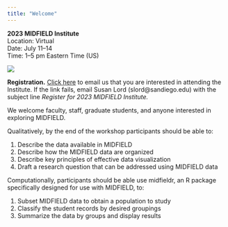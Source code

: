 ```yaml
---
title: "Welcome"
---
```


**2023 MIDFIELD Institute**  
Location: Virtual   
Date: July 11--14   
Time: 1--5 pm Eastern Time (US)   



::: {layout="[[1,3]]"}
![](figures/midfield-grad-logo.png)    

**Registration.** <a href="mailto:slord@sandiego.edu?subject=Register for 2023 MIDFIELD Institute&body=I am interested in attending the 2023 MIDFIELD Institute.">Click here</a> to email us that you are interested in attending the Institute. If the link fails, email Susan Lord (slord@sandiego.edu) with the subject line *Register for 2023 MIDFIELD Institute.*
:::





We welcome faculty, staff, graduate students, and anyone interested in exploring MIDFIELD.

Qualitatively, by the end of the workshop participants should be able to: 

1. Describe the data available in MIDFIELD  
1. Describe how the MIDFIELD data are organized  
1. Describe key principles of effective data visualization
1. Draft a research question that can be addressed using MIDFIELD data
 
Computationally, participants should be able use midfieldr, an R package specifically designed for use with MIDFIELD, to:

1. Subset MIDFIELD data to obtain a population to study  
1. Classify the student records by desired groupings  
1. Summarize the data by groups and display results   

